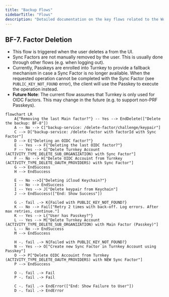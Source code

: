 ```yaml
---
title: "Backup Flows"
sidebarTitle: "Flows"
description: "Detailed documentation on the key flows related to the World App backup system."
---
```



## BF-7. Factor Deletion
- This flow is triggered when the user deletes a <MainFactor /> from the UI.
- Sync Factors are not manually removed by the user. This is usually done through other flows (e.g. when logging out).
- Currently, Passkeys are enrolled into Turnkey to provide a fallback mechanism in case a Sync Factor is no longer available. When the requested operation cannot be completed with the Sync Factor (see `PUBLIC_KEY_NOT_FOUND` error), the client will use the Passkey to execute the operation instead.
- **Future Note**: The current flow assumes that Turnkey is only used for OIDC Factors. This may change in the future (e.g. to support non-PRF Passkeys).

```mermaid
flowchart LR
    A{"Removing the last Main factor?"} -- Yes --> EndDelete(["Delete the backup: BF-8"])
    A -- No --> C["backup-service: /delete-factor/challenge/keypair"]
    C --> D["backup-service: /delete-factor with factorId with Sync Factor"]
    D --> E{"Deleting an OIDC factor?"}
    E -- Yes --> F{"Deleting the last OIDC factor?"}
    F -- Yes --> G["Delete Turnkey Account (ACTIVITY_TYPE_DELETE_SUB_ORGANIZATION) with Sync Factor"]
    F -- No --> H["Delete OIDC Accouint from Turnkey (ACTIVITY_TYPE_DELETE_OAUTH_PROVIDERS) with Sync Factor"]
    G --> EndSuccess
    H --> EndSuccess

    E -- No -->I{"Deleting iCloud Keychain?"}
    I -- No --> EndSuccess
    I -- Yes --> J["Delete keypair from Keychain"]
    J --> EndSuccess(["End: Show Success"])
    
    G .- fail .-> K{Failed with PUBLIC_KEY_NOT_FOUND?}
    K -- No --> Fail["Retry 2 times with back-off. Log errors. After max retries, continue."]
    K -- Yes --> L{"User has Passkey?"}
    L -- Yes --> M["Delete Turnkey Account (ACTIVITY_TYPE_DELETE_SUB_ORGANIZATION) with Main Factor (Passkey)"]
    L -- No --> EndSuccess
    M --> EndSuccess

    H -. fail .-> N{Failed with PUBLIC_KEY_NOT_FOUND?}
    N -- Yes --> O["Create new Sync Factor in Turnkey Account using Passkey"]
    O --> P["Delete OIDC Accouint from Turnkey (ACTIVITY_TYPE_DELETE_OAUTH_PROVIDERS) with NEW Sync Factor"]
    P --> EndSuccess

    O -. fail .-> Fail
    P -. fail .-> Fail

    C -. fail .-> EndError(["End: Show Failure to User"])
    D -. fail .-> EndError

```